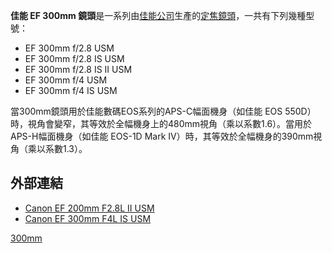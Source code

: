 '''佳能 EF 300mm 鏡頭'''是一系列由[[佳能公司|佳能公司]]生產的[[定焦鏡頭|定焦鏡頭]]，一共有下列幾種型號：
*EF 300mm f/2.8 USM
*EF 300mm f/2.8 IS USM
*EF 300mm f/2.8 IS II USM
*EF 300mm f/4 USM
*EF 300mm f/4 IS USM

當300mm鏡頭用於佳能數碼EOS系列的APS-C幅面機身（如佳能 EOS 550D）時，視角會變窄，其等效於全幅機身上的480mm視角（乘以系數1.6）。當用於APS-H幅面機身（如佳能 EOS-1D Mark IV）時，其等效於全幅機身的390mm視角（乘以系數1.3）。

== 外部連結 ==
* [http://cweb.canon.jp/ef/lineup/telephoto/ef200-f28lii/index.html Canon EF 200mm F2.8L II USM] {{Wayback|url=http://cweb.canon.jp/ef/lineup/telephoto/ef200-f28lii/index.html |date=20210419223448 }}
* [http://cweb.canon.jp/ef/lineup/telephoto/ef300-f4l/index.html Canon EF 300mm F4L IS USM] {{Wayback|url=http://cweb.canon.jp/ef/lineup/telephoto/ef300-f4l/index.html |date=20210421205625 }}

{{Canon EF lenses}}

[[Category:佳能EF接環鏡頭|300mm]]